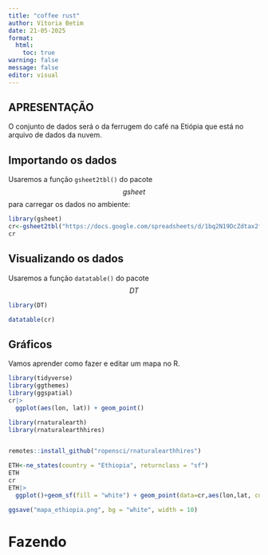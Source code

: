 ```yaml
---
title: "coffee rust"
author: Vitoria Betim
date: 21-05-2025
format: 
  html:
    toc: true
warning: false
message: false
editor: visual
---
```


## APRESENTAÇÃO

O conjunto de dados será o da ferrugem do café na Etiópia que está no arquivo de dados da nuvem.

## Importando os dados

Usaremos a função `gsheet2tbl()` do pacote $$gsheet$$ para carregar os dados no ambiente:

```r
library(gsheet)
cr<-gsheet2tbl("https://docs.google.com/spreadsheets/d/1bq2N19DcZdtax2fQW9OHSGMR0X2__Z9T/edit?gid=1871397229#gid=1871397229")
cr


```

## Visualizando os dados

Usaremos a função `datatable()` do pacote $$DT$$

```r
library(DT)

datatable(cr)
```

## Gráficos

Vamos aprender como fazer e editar um mapa no R.

```r
library(tidyverse)
library(ggthemes)
library(ggspatial)
cr|>
  ggplot(aes(lon, lat)) + geom_point()

library(rnaturalearth)
library(rnaturalearthhires)


remotes::install_github("ropensci/rnaturalearthhires")

ETH<-ne_states(country = "Ethiopia", returnclass = "sf")
ETH
cr
ETH|>
  ggplot()+geom_sf(fill = "white") + geom_point(data=cr,aes(lon,lat, color=inc)) + scale_color_viridis_c()+ theme_minimal() + annotation_scale(location = "tl") + annotation_north_arrow(location = "br", which_north= "true")+ labs(title= "Ferrugem do Café na Etiópia", x="Longitude", y="Latitude", subtitle= "Levantamento em fazendas", caption= "Fonte: Betim et al. (2025)", Color = "Incidência(%)")

ggsave("mapa_ethiopia.png", bg = "white", width = 10)
```

# Fazendo
